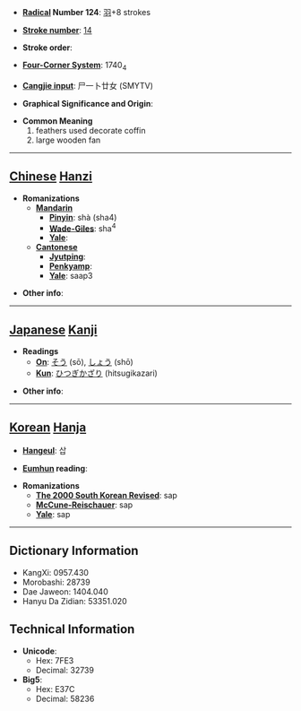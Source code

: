 * '''[[Wiktionary:Chinese radical index| Radical]] Number 124''': [[Wiktionary:Chinese radical index 羽|羽]]+8 strokes

* '''[[Wiktionary:Chinese total strokes index|Stroke number]]''': [[Wiktionary:Chinese total strokes index 14|14]]

* '''Stroke order''': 

* '''[[Wiktionary:Chinese four corner index|Four-Corner System]]''': 1740<sub>4</sub>

* '''[[Wiktionary:Chinese Cangjie index|Cangjie input]]''': 尸一卜廿女 (SMYTV)

* '''Graphical Significance and Origin''': 

* '''Common Meaning'''
*#feathers used decorate coffin
*# large wooden fan


----

== [[Chinese]] [[Hanzi]] ==

* '''Romanizations'''
** '''[[Mandarin]]'''
*** '''[[Pinyin]]''': shà (sha4)
*** '''[[Wade-Giles]]''': sha<sup>4</sup>
*** '''[[Yale]]''': 
** '''[[Cantonese]]'''
*** '''[[Jyutping]]''':
*** '''[[Penkyamp]]''': 
*** '''[[Yale]]''': saap3

* '''Other info''': 

----

== [[Japanese]] [[Kanji]] ==

* '''Readings'''
** '''[[On]]''': [[そう]] (sō), [[しょう]] (shō)
** '''[[Kun]]''': [[ひつぎかざり]] (hitsugikazari)

* '''Other info''':  

----

== [[Korean]] [[Hanja]] ==

* '''[[Hangeul]]''': 삽

* '''[[Eumhun]] reading''': 

* '''Romanizations'''
** '''[[The 2000 South Korean Revised Romanization|The 2000 South Korean Revised]]''': sap
** '''[[McCune-Reischauer]]''': sap
** '''[[Yale]]''': sap

----

== Dictionary Information ==

* KangXi: 0957.430
* Morobashi: 28739
* Dae Jaweon: 1404.040
* Hanyu Da Zidian: 53351.020

== Technical Information ==

* '''Unicode''':
** Hex: 7FE3
** Decimal: 32739
* '''Big5''':
** Hex: E37C
** Decimal: 58236